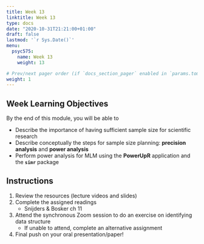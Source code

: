 ```yaml
---
title: Week 13
linktitle: Week 13
type: docs
date: "2020-10-31T21:21:00+01:00"
draft: false
lastmod: '`r Sys.Date()`'
menu:
  psyc575:
    name: Week 13
    weight: 13

# Prev/next pager order (if `docs_section_pager` enabled in `params.toml`)
weight: 1
---
```


## Week Learning Objectives

By the end of this module, you will be able to 

- Describe the importance of having sufficient sample size for scientific research
- Describe conceptually the steps for sample size planning: **precision analysis** and **power analysis**
- Perform power analysis for MLM using the **PowerUpR** application and the **`simr`** package

## Instructions

1. Review the resources (lecture videos and slides)
2. Complete the assigned readings
    * Snijders & Bosker ch 11
3. Attend the synchronous Zoom session to do an exercise on identifying data structure
    * If unable to attend, complete an alternative assignment
4. Final push on your oral presentation/paper!
